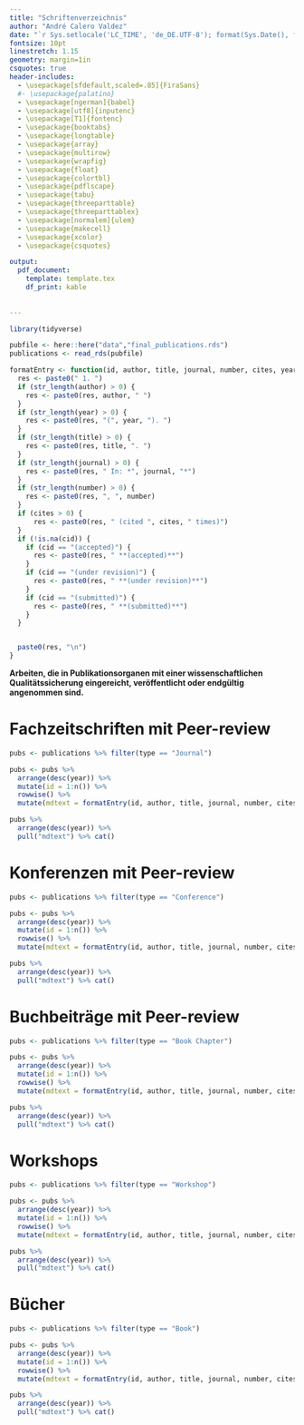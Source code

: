 ```yaml
---
title: "Schriftenverzeichnis"
author: "André Calero Valdez"
date: "`r Sys.setlocale('LC_TIME', 'de_DE.UTF-8'); format(Sys.Date(), format = '%d. %B %Y')`"
fontsize: 10pt
linestretch: 1.15
geometry: margin=1in
csquotes: true
header-includes:
  - \usepackage[sfdefault,scaled=.85]{FiraSans}
  #- \usepackage{palatino}
  - \usepackage[ngerman]{babel}
  - \usepackage[utf8]{inputenc}
  - \usepackage[T1]{fontenc}
  - \usepackage{booktabs}
  - \usepackage{longtable}
  - \usepackage{array}
  - \usepackage{multirow}
  - \usepackage{wrapfig}
  - \usepackage{float}
  - \usepackage{colortbl}
  - \usepackage{pdflscape}
  - \usepackage{tabu}
  - \usepackage{threeparttable}
  - \usepackage{threeparttablex}
  - \usepackage[normalem]{ulem}
  - \usepackage{makecell}
  - \usepackage{xcolor}
  - \usepackage{csquotes}

output:
  pdf_document:
    template: template.tex
    df_print: kable
  
  
---
```



```r
library(tidyverse)

pubfile <- here::here("data","final_publications.rds")
publications <- read_rds(pubfile)

formatEntry <- function(id, author, title, journal, number, cites, year, cid, pubid){
  res <- paste0(" 1. ")
  if (str_length(author) > 0) {
    res <- paste0(res, author, " ")
  }
  if (str_length(year) > 0) {
    res <- paste0(res, "(", year, "). ")
  }
  if (str_length(title) > 0) {
    res <- paste0(res, title, ". ")
  }
  if (str_length(journal) > 0) {
    res <- paste0(res, " In: *", journal, "*")
  }
  if (str_length(number) > 0) {
    res <- paste0(res, ", ", number)
  }
  if (cites > 0) {
      res <- paste0(res, " (cited ", cites, " times)")
  } 
  if (!is.na(cid)) {
    if (cid == "(accepted)") {
      res <- paste0(res, " **(accepted)**")
    }
    if (cid == "(under revision)") {
      res <- paste0(res, " **(under revision)**")
    }
    if (cid == "(submitted)") {
      res <- paste0(res, " **(submitted)**")
    }
  }


  paste0(res, "\n")
}

```

**Arbeiten, die in Publikationsorganen mit einer wissenschaftlichen Qualitätssicherung eingereicht, veröffentlicht oder endgültig angenommen
sind.**

# Fachzeitschriften mit Peer-review

```r
pubs <- publications %>% filter(type == "Journal")

pubs <- pubs %>% 
  arrange(desc(year)) %>% 
  mutate(id = 1:n()) %>% 
  rowwise() %>% 
  mutate(mdtext = formatEntry(id, author, title, journal, number, cites, year, cid, pubid)) 

pubs %>%
  arrange(desc(year)) %>% 
  pull("mdtext") %>% cat()
```


# Konferenzen mit Peer-review

```r
pubs <- publications %>% filter(type == "Conference")

pubs <- pubs %>% 
  arrange(desc(year)) %>% 
  mutate(id = 1:n()) %>% 
  rowwise() %>% 
  mutate(mdtext = formatEntry(id, author, title, journal, number, cites, year, cid, pubid)) 

pubs %>%
  arrange(desc(year)) %>% 
  pull("mdtext") %>% cat()
```

# Buchbeiträge mit Peer-review

```r
pubs <- publications %>% filter(type == "Book Chapter")

pubs <- pubs %>% 
  arrange(desc(year)) %>% 
  mutate(id = 1:n()) %>% 
  rowwise() %>% 
  mutate(mdtext = formatEntry(id, author, title, journal, number, cites, year, cid, pubid)) 

pubs %>%
  arrange(desc(year)) %>% 
  pull("mdtext") %>% cat()
```


# Workshops

```r
pubs <- publications %>% filter(type == "Workshop")

pubs <- pubs %>% 
  arrange(desc(year)) %>% 
  mutate(id = 1:n()) %>% 
  rowwise() %>% 
  mutate(mdtext = formatEntry(id, author, title, journal, number, cites, year, cid, pubid)) 

pubs %>%
  arrange(desc(year)) %>% 
  pull("mdtext") %>% cat()
```

# Bücher

```r
pubs <- publications %>% filter(type == "Book")

pubs <- pubs %>% 
  arrange(desc(year)) %>% 
  mutate(id = 1:n()) %>% 
  rowwise() %>% 
  mutate(mdtext = formatEntry(id, author, title, journal, number, cites, year, cid, pubid)) 

pubs %>%
  arrange(desc(year)) %>% 
  pull("mdtext") %>% cat()
```
